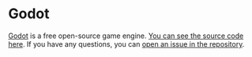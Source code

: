 
# Godot

[Godot](https://docs.godotengine.org/en/stable/) is a free open-source game engine.
[You can see the source code here](https://github.com/Digital-Avatars-and-Robotics/MUDxGodot).
If you have any questions, you can [open an issue in the repository](https://github.com/Digital-Avatars-and-Robotics/MUDxGodot/issues).

<TemplateDisclaimer />
